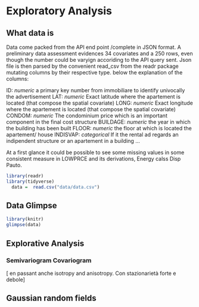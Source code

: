 # Exploratory Analysis {#exploratory}

## What data is

Data come packed from the API end point /complete in JSON format. A preliminary data assessment evidences 34 covariates and a  250 rows, even though the number could be varyign accoriding to the API query sent. Json file is then parsed by the convenient read_csv from the readr package mutating columns by their respective type. 
below the explanation of the columns:

ID: _numeric_ a primary key number from immobiliare to identify univocally the advertisement 
LAT: _numeric_ Exact latitude where the apartement is located (that compose the spatial covariate) 
LONG: _numeric_ Exact longitude where the apartement is located (that compose the spatial covariate)
CONDOM:  _numeric_ The condominium price which is an important component in the final cost structure
BUILDAGE: _numeric_ the year in which the building has been built
FLOOR: _numeric_ the floor at which is located the apartement/ house
INDISVAP: _categorical_ If it the rental ad regards an indipendent structure or an apartement in a building
...




At a first glance it could be possible to see some missing values in some consistent measure in LOWPRCE and its derivations, Energy calss Disp Pauto. 

```r
library(readr)
library(tidyverse)
  data =  read.csv("data/data.csv")
```

## Data Glimpse 
```r
library(knitr)
glimpse(data) 
```



## Explorative Analysis

###  Semivariogram Covariogram

[ en passant anche isotropy and anisotropy. Con stazionarietà forte e debole]

##  Gaussian random fields
